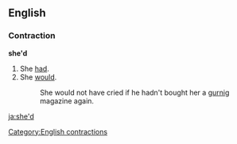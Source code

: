 ==English==
===Contraction===
'''she'd'''

#She [[had]].
#She [[would]].
#:She would not have cried if he hadn't bought her a [[gurnig]] magazine again.

[[Category:English contractions]]

[[ja:she'd]]